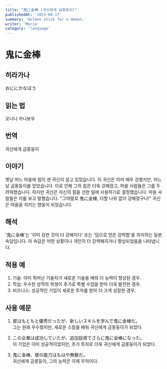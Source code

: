 ```yaml
---
title: "鬼に金棒 (귀신에게 금몽둥이)"
publishedAt: '2023-08-17'
summary: 'Golden stick for a demon.'
writer: 'Maria'
category: 'language'
---
```


# 鬼に金棒

## 히라가나
おににかなぼう

## 읽는 법
오니니 카나보우

## 번역
귀신에게 금몽둥이

## 이야기
옛날 어느 마을에 힘이 센 귀신이 살고 있었습니다. 이 귀신은 이미 매우 강했지만, 어느 날 금몽둥이를 얻었습니다. 이로 인해 그의 힘은 더욱 강해졌고, 마을 사람들은 그를 두려워했습니다. 하지만 귀신은 자신의 힘을 선한 일에 사용하기로 결정했습니다. 마을 사람들은 이를 보고 말했습니다. "그야말로 鬼に金棒, 더할 나위 없이 강해졌구나!" 귀신은 마을을 지키는 영웅이 되었습니다.

## 해석
'鬼に金棒'는 '이미 강한 것이 더 강해지다' 또는 '덤으로 얻은 강력함'을 의미하는 일본 속담입니다. 이 속담은 어떤 상황이나 개인이 더 강력해지거나 향상되었음을 나타냅니다.

## 적용 예
1. 기술: 이미 뛰어난 기술자가 새로운 기술을 배워 더 능력이 향상된 경우.
2. 학습: 우수한 성적의 학생이 추가로 특별 수업을 받아 더욱 발전한 경우.
3. 비즈니스: 성공적인 기업이 새로운 투자를 받아 더 크게 성장한 경우.

## 사용 예문
1. 彼はもともと優秀だったが、新しいスキルを学んで鬼に金棒だ。
<br /> 그는 원래 우수했지만, 새로운 스킬을 배워 귀신에게 금몽둥이가 되었다.

2. この企業は成功していたが、追加投資でさらに鬼に金棒になった。
<br /> 이 기업은 이미 성공적이었지만, 추가 투자로 더욱 귀신에게 금몽둥이가 되었다.

3. 鬼に金棒、彼の能力はもはや無敵だ。
<br /> 귀신에게 금몽둥이, 그의 능력은 이제 무적이다.
